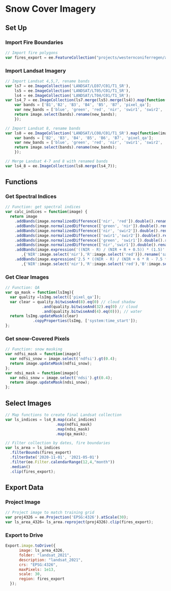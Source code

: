 # Snow Cover Imagery

## Set Up

### Import Fire Boundaries
```js
// Import fire polygons
var fires_export = ee.FeatureCollection("projects/westernconiferregen/assets/fires_export");
```

### Import Landsat Imagery

```js
// Import Landsat 4,5,7, rename bands
var ls7 = ee.ImageCollection('LANDSAT/LE07/C01/T1_SR'),
    ls5 = ee.ImageCollection('LANDSAT/LT05/C01/T1_SR'),
    ls4 = ee.ImageCollection('LANDSAT/LT04/C01/T1_SR');
var ls4_7 = ee.ImageCollection(ls7.merge(ls5).merge(ls4)).map(function(image) {
    var bands = ['B1','B2', 'B3', 'B4', 'B5', 'B7', 'pixel_qa']; 
    var new_bands = ['blue', 'green', 'red', 'nir', 'swir1', 'swir2', 'pixel_qa'];
    return image.select(bands).rename(new_bands);
    });

// Import Landsat 8, rename bands
var ls8 = ee.ImageCollection('LANDSAT/LC08/C01/T1_SR').map(function(image) {
    var bands = ['B2', 'B3', 'B4', 'B5', 'B6', 'B7', 'pixel_qa']; 
    var new_bands = ['blue', 'green', 'red', 'nir', 'swir1', 'swir2', 'pixel_qa'];
    return image.select(bands).rename(new_bands);
    });

// Merge Landsat 4-7 and 8 with renamed bands
var ls4_8 = ee.ImageCollection(ls8.merge(ls4_7));
```

## Functions

### Get Spectral Indices
```js
// Function: get spectral indices
var calc_indices = function(image) {
  return image
    .addBands(image.normalizedDifference(['nir', 'red']).double().rename('ndvi'))
    .addBands(image.normalizedDifference(['green', 'nir']).double().rename('ndwi'))
    .addBands(image.normalizedDifference(['nir', 'swir2']).double().rename('nbr'))
    .addBands(image.normalizedDifference(['swir1','swir2']).double().rename('nbr2'))
    .addBands(image.normalizedDifference(['green', 'swir1']).double().rename('ndsi'))
    .addBands(image.normalizedDifference(['nir','swir1']).double().rename('ndfsi'))
    .addBands(image.expression('((NIR - R) / (NIR + R + 0.5)) * (1.5)'
       ,{'NIR':image.select('nir'),'R':image.select('red')}).rename('savi'))
    .addBands(image.expression('2.5 * ((NIR - R) / (NIR + 6 * R - 7.5 * B + 1))'
       ,{'NIR':image.select('nir'),'R':image.select('red'),'B':image.select('blue')}).rename('evi'))};
```

### Get Clear Images

```js
// Function: QA
var qa_mask = function(lsImg){
  var quality =lsImg.select(['pixel_qa']);
  var clear = quality.bitwiseAnd(8).eq(0) // cloud shadow
                .and(quality.bitwiseAnd(32).eq(0) // cloud
                .and(quality.bitwiseAnd(4).eq(0))); // water
  return lsImg.updateMask(clear)                                    
            .copyProperties(lsImg, ['system:time_start']);
};
```

### Get snow-Covered Pixels

```js
// Function: snow masking
var ndfsi_mask = function(image){
  var ndfsi_snow = image.select('ndfsi').gt(0.4);
  return image.updateMask(ndfsi_snow);
};
var ndsi_mask = function(image){
  var ndsi_snow = image.select('ndsi').gt(0.4);
  return image.updateMask(ndsi_snow);
};
```

## Select Images

```js
// Map functions to create final Landsat collection
var ls_indices = ls4_8.map(calc_indices)
                      .map(ndfsi_mask)
                      .map(ndsi_mask)
                      .map(qa_mask);

// Filter collection by dates, fire boundaries
var ls_area = ls_indices
  .filterBounds(fires_export)
  .filterDate('2020-11-01', '2021-05-01')
  .filter(ee.Filter.calendarRange(12,4,"month"))	
  .median()
  .clip(fires_export);
```

## Export Data

### Project Image

```js
// Project image to match training grid
var proj4326 = ee.Projection('EPSG:4326').atScale(30);
var ls_area_4326= ls_area.reproject(proj4326).clip(fires_export);
```

### Export to Drive

```js
Export.image.toDrive({
      image: ls_area_4326,
      folder: "landsat_2021",
      description: "landsat_2021",
      crs: "EPSG:4326",
      maxPixels: 1e13,
      scale: 30,
      region: fires_export
  }); 
```

